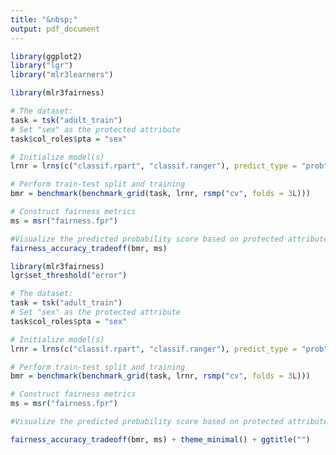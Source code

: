 ```yaml
---
title: "&nbsp;"
output: pdf_document
---
```


```r
library(ggplot2)
library("lgr")
library("mlr3learners")

```

```r
library(mlr3fairness)

# The dataset: 
task = tsk("adult_train")
# Set "sex" as the protected attribute
task$col_roles$pta = "sex" 

# Initialize model(s)
lrnr = lrns(c("classif.rpart", "classif.ranger"), predict_type = "prob")

# Perform train-test split and training
bmr = benchmark(benchmark_grid(task, lrnr, rsmp("cv", folds = 3L)))

# Construct fairness metrics
ms = msr("fairness.fpr")

#Visualize the predicted probability score based on protected attribute.
fairness_accuracy_tradeoff(bmr, ms)
```


```r
library(mlr3fairness)
lgr$set_threshold("error")

# The dataset: 
task = tsk("adult_train")
# Set "sex" as the protected attribute
task$col_roles$pta = "sex" 

# Initialize model(s)
lrnr = lrns(c("classif.rpart", "classif.ranger"), predict_type = "prob")

# Perform train-test split and training
bmr = benchmark(benchmark_grid(task, lrnr, rsmp("cv", folds = 3L)))

# Construct fairness metrics
ms = msr("fairness.fpr")

#Visualize the predicted probability score based on protected attribute.
```


```r
fairness_accuracy_tradeoff(bmr, ms) + theme_minimal() + ggtitle("")
```